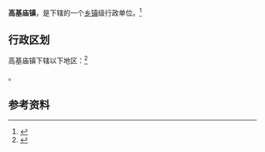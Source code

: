 {{中国乡级行政区|42/10/81/107/000}}

'''高基庙镇'''，是{{PRC admin/fullname|42/10/81/107/000|3}}下辖的一个[[乡镇|乡镇]]级行政单位。<ref>{{PRC admin/ref sgc|{{PRC admin/parent|42/10/81/107/000}}}}</ref>

== 行政区划 ==

高基庙镇下辖以下地区：<ref>{{PRC admin/ref sgc|42/10/81/107/000}}</ref>

{{PRC admin/children|42/10/81/107/000}}。

== 参考资料 ==

{{reflist}}

{{行政区划小作品}}
{{PRC admin/navcat|42/10/81/107/000}}